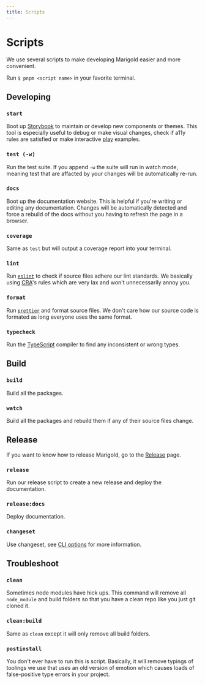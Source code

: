 ```yaml
---
title: Scripts
---
```


# Scripts

We use several scripts to make developing Marigold easier and more convenient.

Run `$ pnpm <script name>` in your favorite terminal.

## Developing

### `start`

Boot up [Storybook](https://storybook.js.org/) to maintain or develop new components or themes. This tool is especially useful to debug or make visual changes, check if a11y rules are satisfied or make interactive [play](https://storybook.js.org/docs/react/writing-stories/play-function) examples.

### `test (-w)`

Run the test suite. If you append `-w` the suite will run in watch mode, meaning test that are affacted by your changes will be automatically re-run.

### `docs`

Boot up the documentation website. This is helpful if you're writing or editing any documentation. Changes will be automatically detected and force a rebuild of the docs without you having to refresh the page in a browser.

### `coverage`

Same as `test` but will output a coverage report into your terminal.

### `lint`

Run [`eslint`](https://eslint.org/) to check if source files adhere our lint standards. We basically using [CRA](https://create-react-app.dev/)'s rules which are very lax and won't unnecessarily annoy you.

### `format`

Run [`prettier`](https://prettier.io/) and format source files. We don't care how our source code is formated as long everyone uses the same format.

### `typecheck`

Run the [TypeScript](https://www.typescriptlang.org/) compiler to find any inconsistent or wrong types.

## Build

### `build`

Build all the packages.

### `watch`

Build all the packages and rebuild them if any of their source files change.

## Release

If you want to know how to release Marigold, go to the [Release](./release) page.

### `release`

Run our release script to create a new release and deploy the documentation.

### `release:docs`

Deploy documentation.

### `changeset`

Use changeset, see [CLI options](https://github.com/changesets/changesets/blob/main/docs/command-line-options.md) for more information.

## Troubleshoot

### `clean`

Sometimes node modules have hick ups. This command will remove all `node_module` and build folders so that you have a clean repo like you just git cloned it.

### `clean:build`

Same as `clean` except it will only remove all build folders.

### `postinstall`

You don't ever have to run this is script. Basically, it will remove typings of toolings we use that uses an old version of emotion which causes loads of false-positive type errors in your project.

